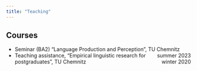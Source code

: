 ```yaml
---
title: "Teaching"
---
```


## Courses

- Seminar (BA2) "Language Production and Perception", TU Chemnitz [summer 2023]{style="float:right"}<br>
- Teaching assistance, "Empirical linguistic research for postgraduates", TU Chemnitz [winter 2020]{style="float:right"}<br>


